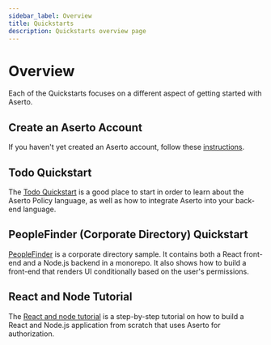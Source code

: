 ```yaml
---
sidebar_label: Overview
title: Quickstarts
description: Quickstarts overview page
---
```


# Overview

Each of the Quickstarts focuses on a different aspect of getting started with Aserto.

## Create an Aserto Account

If you haven't yet created an Aserto account, follow these [instructions](/docs/getting-started/first-steps/create-account).

## Todo Quickstart

The [Todo Quickstart](/docs/quickstarts/todo/overview) is a good place to start in order to learn about the Aserto Policy language, as well as how to integrate Aserto into your back-end language. 

## PeopleFinder (Corporate Directory) Quickstart

[PeopleFinder](/docs/getting-started/peoplefinder/peoplefinder-overview) is a corporate directory sample. It contains both a React front-end and a Node.js backend in a monorepo. It also shows how to build a front-end that renders UI conditionally based on the user's permissions.

## React and Node Tutorial

The [React and node tutorial](/docs/quickstarts/react/overview) is a step-by-step tutorial on how to build a React and Node.js application from scratch that uses Aserto for authorization.

